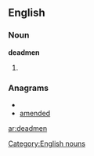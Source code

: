 ==English==
===Noun===
'''deadmen'''
#{{plural of|deadman}}

===Anagrams===
* {{alphagram|addeemn}}
* [[amended#English|amended]]


[[Category:English nouns]]

[[ar:deadmen]]